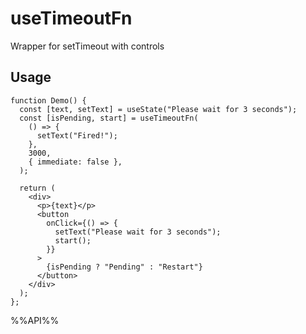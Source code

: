 # useTimeoutFn

Wrapper for setTimeout with controls


## Usage

```tsx live
function Demo() {
  const [text, setText] = useState("Please wait for 3 seconds");
  const [isPending, start] = useTimeoutFn(
    () => {
      setText("Fired!");
    },
    3000,
    { immediate: false },
  );

  return (
    <div>
      <p>{text}</p>
      <button
        onClick={() => {
          setText("Please wait for 3 seconds");
          start();
        }}
      >
        {isPending ? "Pending" : "Restart"}
      </button>
    </div>
  );
};

```

%%API%%
